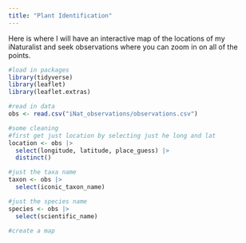 ```yaml
---
title: "Plant Identification"
---
```


Here is where I will have an interactive map of the locations of my iNaturalist and seek observations where you can zoom in on all of the points.


```r
#load in packages
library(tidyverse)
library(leaflet)
library(leaflet.extras)

#read in data
obs <- read.csv("iNat_observations/observations.csv")
```


```r
#some cleaning 
#first get just location by selecting just he long and lat
location <- obs |> 
  select(longitude, latitude, place_guess) |> 
  distinct()

#just the taxa name
taxon <- obs |> 
  select(iconic_taxon_name)

#just the species name
species <- obs |> 
  select(scientific_name)

```



```r
#create a map
```









